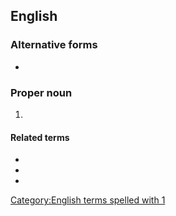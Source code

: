 ==English==

===Alternative forms===
* {{l|en|1 KG}}

===Proper noun===
{{en-proper noun}}

# {{abbreviation of|1 Kings|lang=en}}

====Related terms====
* {{l|en|2 Kgs}}
* {{l|en|3 Kgs}}
* {{l|en|4 Kgs}}

[[Category:English terms spelled with 1]]